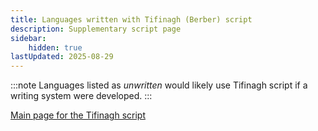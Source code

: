 ```yaml
---
title: Languages written with Tifinagh (Berber) script
description: Supplementary script page
sidebar:
    hidden: true
lastUpdated: 2025-08-29
---
```



:::note
Languages listed as _unwritten_ would likely use Tifinagh script if a writing system were developed. 
:::

<WsList script='Tfng' />

[Main page for the Tifinagh script](/scrlang/scripts/tfng)

